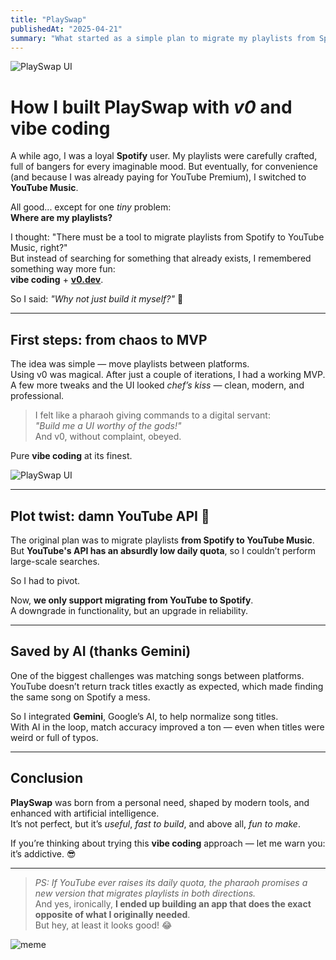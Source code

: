 ```yaml
---
title: "PlaySwap"
publishedAt: "2025-04-21"
summary: "What started as a simple plan to migrate my playlists from Spotify to YouTube Music turned into a hilarious and surprisingly beautiful journey into vibe coding, AI-assisted song matching, and one unexpected plot twist. Built with v0 and love."
---
```


![PlaySwap UI](/blog/playswap/final.png)

# How I built **PlaySwap** with *v0* and vibe coding

A while ago, I was a loyal **Spotify** user. My playlists were carefully crafted, full of bangers for every imaginable mood. But eventually, for convenience (and because I was already paying for YouTube Premium), I switched to **YouTube Music**.

All good... except for one *tiny* problem:  
**Where are my playlists?**

I thought: "There must be a tool to migrate playlists from Spotify to YouTube Music, right?"  
But instead of searching for something that already exists, I remembered something way more fun:  
**vibe coding** + **[v0.dev](https://v0.dev)**.

So I said: *"Why not just build it myself?"* 🧪

---

## First steps: from chaos to MVP

The idea was simple — move playlists between platforms.  
Using v0 was magical. After just a couple of iterations, I had a working MVP.  
A few more tweaks and the UI looked *chef’s kiss* — clean, modern, and professional.

> I felt like a pharaoh giving commands to a digital servant:  
> *"Build me a UI worthy of the gods!"*  
> And v0, without complaint, obeyed.

Pure **vibe coding** at its finest.

![PlaySwap UI](/blog/playswap/v1.png)

---

## Plot twist: damn YouTube API 😤

The original plan was to migrate playlists **from Spotify to YouTube Music**.  
But **YouTube's API has an absurdly low daily quota**, so I couldn’t perform large-scale searches.

So I had to pivot.

Now, **we only support migrating from YouTube to Spotify**.  
A downgrade in functionality, but an upgrade in reliability.

---

## Saved by AI (thanks Gemini)

One of the biggest challenges was matching songs between platforms.  
YouTube doesn’t return track titles exactly as expected, which made finding the same song on Spotify a mess.

So I integrated **Gemini**, Google’s AI, to help normalize song titles.  
With AI in the loop, match accuracy improved a ton — even when titles were weird or full of typos.

---

## Conclusion

**PlaySwap** was born from a personal need, shaped by modern tools, and enhanced with artificial intelligence.  
It’s not perfect, but it’s *useful*, *fast to build*, and above all, *fun to make*.

If you’re thinking about trying this **vibe coding** approach — let me warn you:  
it’s addictive. 😎

---

> *PS: If YouTube ever raises its daily quota, the pharaoh promises a new version that migrates playlists in both directions.*  
> And yes, ironically, **I ended up building an app that does the exact opposite of what I originally needed**.  
> But hey, at least it looks good! 😂

![meme](/blog/playswap/meme.png)
